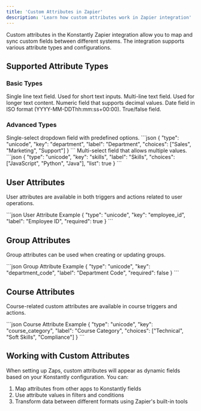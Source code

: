 ```yaml
---
title: 'Custom Attributes in Zapier'
description: 'Learn how custom attributes work in Zapier integration'
---
```


Custom attributes in the Konstantly Zapier integration allow you to map and sync custom fields between different systems. The integration supports various attribute types and configurations.

## Supported Attribute Types

### Basic Types

<ResponseField name="unicode" type="string">
    Single line text field. Used for short text inputs.
</ResponseField>

<ResponseField name="text" type="string">
    Multi-line text field. Used for longer text content.
</ResponseField>

<ResponseField name="float" type="number">
    Numeric field that supports decimal values.
</ResponseField>

<ResponseField name="datetime" type="string">
    Date field in ISO format (YYYY-MM-DDThh:mm:ss+00:00).
</ResponseField>

<ResponseField name="bool" type="boolean">
    True/false field.
</ResponseField>

### Advanced Types

<ResponseField name="choice" type="object">
    Single-select dropdown field with predefined options.
    ```json
    {
        "type": "unicode",
        "key": "department",
        "label": "Department",
        "choices": ["Sales", "Marketing", "Support"]
    }
    ```
</ResponseField>

<ResponseField name="multichoice" type="object">
    Multi-select field that allows multiple values.
    ```json
    {
        "type": "unicode",
        "key": "skills",
        "label": "Skills",
        "choices": ["JavaScript", "Python", "Java"],
        "list": true
    }
    ```
</ResponseField>

## User Attributes

User attributes are available in both triggers and actions related to user operations.

<RequestExample>
    ```json User Attribute Example
    {
        "type": "unicode",
        "key": "employee_id",
        "label": "Employee ID",
        "required": true
    }
    ```
</RequestExample>

## Group Attributes

Group attributes can be used when creating or updating groups.

<RequestExample>
    ```json Group Attribute Example
    {
        "type": "unicode",
        "key": "department_code",
        "label": "Department Code",
        "required": false
    }
    ```
</RequestExample>

## Course Attributes

Course-related custom attributes are available in course triggers and actions.

<RequestExample>
    ```json Course Attribute Example
    {
        "type": "unicode",
        "key": "course_category",
        "label": "Course Category",
        "choices": ["Technical", "Soft Skills", "Compliance"]
    }
    ```
</RequestExample>

## Working with Custom Attributes

When setting up Zaps, custom attributes will appear as dynamic fields based on your Konstantly configuration. You can:

1. Map attributes from other apps to Konstantly fields
2. Use attribute values in filters and conditions
3. Transform data between different formats using Zapier's built-in tools